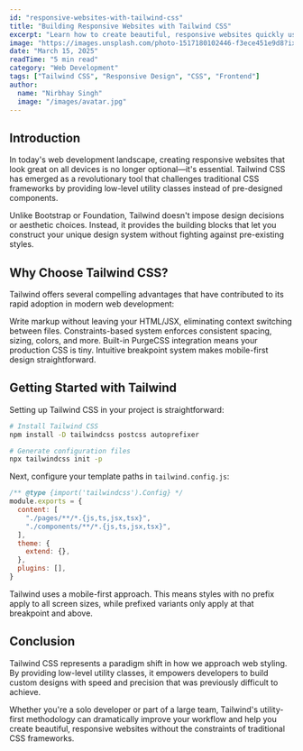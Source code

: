 ```yaml
---
id: "responsive-websites-with-tailwind-css"
title: "Building Responsive Websites with Tailwind CSS"
excerpt: "Learn how to create beautiful, responsive websites quickly using Tailwind CSS utility classes for modern web development."
image: "https://images.unsplash.com/photo-1517180102446-f3ece451e9d8?ixlib=rb-4.0.3&ixid=M3wxMjA3fDB8MHxwaG90by1wYWdlfHx8fGVufDB8fHx8fA%3D%3D&auto=format&fit=crop&w=1000&q=80"
date: "March 15, 2025"
readTime: "5 min read"
category: "Web Development"
tags: ["Tailwind CSS", "Responsive Design", "CSS", "Frontend"]
author:
  name: "Nirbhay Singh"
  image: "/images/avatar.jpg"
---
```


## Introduction

In today's web development landscape, creating responsive websites that look great on all devices is no longer optional—it's essential. Tailwind CSS has emerged as a revolutionary tool that challenges traditional CSS frameworks by providing low-level utility classes instead of pre-designed components.

<FeatureCard title="What sets Tailwind apart?">
  Unlike Bootstrap or Foundation, Tailwind doesn't impose design decisions or aesthetic choices. Instead, it provides the building blocks that let you construct your unique design system without fighting against pre-existing styles.
</FeatureCard>

## Why Choose Tailwind CSS?

Tailwind offers several compelling advantages that have contributed to its rapid adoption in modern web development:

<GridCards>
  <GridCard title="Developer Experience">
    Write markup without leaving your HTML/JSX, eliminating context switching between files.
  </GridCard>
  
  <GridCard title="Design Consistency">
    Constraints-based system enforces consistent spacing, sizing, colors, and more.
  </GridCard>
  
  <GridCard title="Performance">
    Built-in PurgeCSS integration means your production CSS is tiny.
  </GridCard>
  
  <GridCard title="Responsiveness">
    Intuitive breakpoint system makes mobile-first design straightforward.
  </GridCard>
</GridCards>

## Getting Started with Tailwind

Setting up Tailwind CSS in your project is straightforward:

```bash
# Install Tailwind CSS
npm install -D tailwindcss postcss autoprefixer

# Generate configuration files
npx tailwindcss init -p
```

Next, configure your template paths in `tailwind.config.js`:

```js
/** @type {import('tailwindcss').Config} */
module.exports = {
  content: [
    "./pages/**/*.{js,ts,jsx,tsx}",
    "./components/**/*.{js,ts,jsx,tsx}",
  ],
  theme: {
    extend: {},
  },
  plugins: [],
}
```

<TipCard title="Pro Tip">
  Tailwind uses a mobile-first approach. This means styles with no prefix apply to all screen sizes, while prefixed variants only apply at that breakpoint and above.
</TipCard>

## Conclusion

Tailwind CSS represents a paradigm shift in how we approach web styling. By providing low-level utility classes, it empowers developers to build custom designs with speed and precision that was previously difficult to achieve.

Whether you're a solo developer or part of a large team, Tailwind's utility-first methodology can dramatically improve your workflow and help you create beautiful, responsive websites without the constraints of traditional CSS frameworks. 